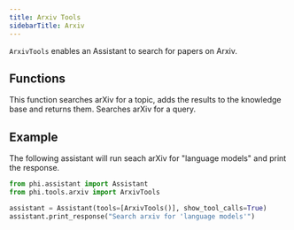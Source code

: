 ```yaml
---
title: Arxiv Tools
sidebarTitle: Arxiv
---
```


`ArxivTools` enables an Assistant to search for papers on Arxiv.

## Functions

<ResponseField name="search_arxiv_and_update_knowledge_base">
  This function searches arXiv for a topic, adds the results to the knowledge base and returns them.
</ResponseField>
<ResponseField name="search_arxiv">
  Searches arXiv for a query.
</ResponseField>

## Example

The following assistant will run seach arXiv for "language models" and print the response.

```python cookbook/tools/arxiv.py
from phi.assistant import Assistant
from phi.tools.arxiv import ArxivTools

assistant = Assistant(tools=[ArxivTools()], show_tool_calls=True)
assistant.print_response("Search arxiv for 'language models'")
```

<Snippet file="message-us-discord.mdx" />
